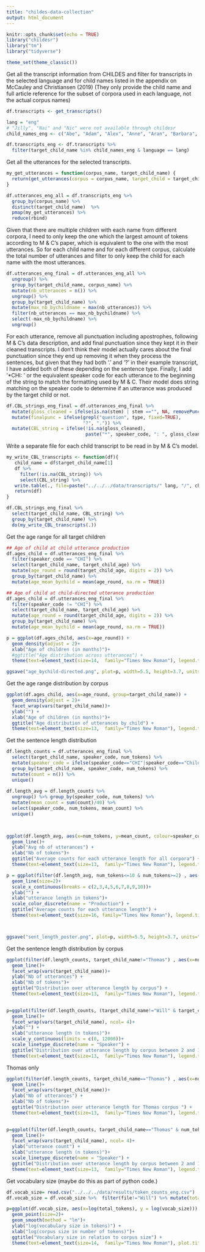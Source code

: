 ```yaml
---
title: "childes-data-collection"
output: html_document
---
```


```r
knitr::opts_chunk$set(echo = TRUE)
library("childesr")
library("tm")
library("tidyverse")

theme_set(theme_classic())

```

Get all the transcript information from CHILDES and filter for transcripts in the selected language and for child names listed in the appendix on McCauley and Christiansen (2019) (They only provide the child name and full article reference for the subset of corpora used in each language, not the actual corpus names)
```r
df.transcripts <- get_transcripts()

lang = "eng"
# "Jilly", "Nai" and "Nic" were not available through childesr
child_names_eng <- c("Abe", "Adam", "Alex", "Anne", "Aran", "Barbara", "Becky", "Carl", "Conor", "David", "Dominic", "Emily", "Emma", "Ethan", "Eve", "Gail", "Jimmy", "Joel", "John", "Lara", "Lily", "Liz", "Matt", "Michelle", "Naomi", "Nathaniel", "Nina", "Peter", "Roman", "Ross", "Ruth", "Sarah", "Seth", "Shem", "Thomas", "Tow", "Trevor", "Violet", "Warren", "Will")

df.transcripts_eng <- df.transcripts %>%
  filter(target_child_name %in% child_names_eng & language == lang)

```

Get all the utterances for the selected transcripts.
```r
my_get_utterances = function(corpus_name, target_child_name) {
  return(get_utterances(corpus = corpus_name, target_child = target_child_name))
}

df.utterances_eng_all = df.transcripts_eng %>%
  group_by(corpus_name) %>%
  distinct(target_child_name)  %>%
  pmap(my_get_utterances) %>%
  reduce(rbind)

```


Given that there are multiple children with each name from different corpora, I need to only keep the one which the largest amount of tokens according to M & C's paper, which is equivalent to the one with the most utterances. So for each child name and for each different corpus, calculate the total number of utterances and filter to only keep the child for each name with the most utterances.
```r
df.utterances_eng_final = df.utterances_eng_all %>%
  ungroup() %>%
  group_by(target_child_name, corpus_name) %>%
  mutate(nb_utterances = n()) %>%
  ungroup() %>%
  group_by(target_child_name) %>%
  mutate(max_nb_bychildname = max(nb_utterances)) %>%
  filter(nb_utterances == max_nb_bychildname) %>%
  select(-max_nb_bychildname) %>%
  ungroup()
```

For each utterance, remove all punctuation including apostrophes, following M & C's data description, and add final punctuation since they kept it in their cleaned transcripts. I don't think their model actually cares about the final punctuation since they end up removing it when they process the sentences, but given that they had both '.' and '?' in their example transcript, I have added both of these depending on the sentence type. Finally, I add '*CHI: ' or the equivalent speaker code for each utterance to the beginning of the string to match the formatting used by M & C. Their model does string matching on the speaker code to determine if an utterance was produced by the target child or not.
```r
df.CBL_strings_eng_final = df.utterances_eng_final %>%
  mutate(gloss_cleaned = ifelse(is.na(stem) | stem =="", NA, removePunctuation(gloss))) %>%
  mutate(finalpunc = ifelse(grepl("question", type, fixed=TRUE),
                            "?", ".")) %>%
  mutate(CBL_string = ifelse(!is.na(gloss_cleaned),
                             paste("*", speaker_code, ": ", gloss_cleaned, " ", finalpunc, sep=""), NA))

```

Write a separate file for each child transcript to be read in by M & C's model.
```r
my_write_CBL_transcripts <- function(df){
   child_name = df$target_child_name[1]
   df %>%
     filter(!is.na(CBL_string)) %>%
     select(CBL_string) %>%
   write.table(., file=paste("../../../data/transcripts/" lang, "/", child_name, ".capp", sep =""), quote = FALSE, col.names = FALSE, row.names = FALSE)
   return(df)
}

df.CBL_strings_eng_final %>%
  select(target_child_name, CBL_string) %>%
  group_by(target_child_name) %>%
  do(my_write_CBL_transcripts(.))
```

Get the age range for all target children 
```r
## Age of child at child utterance production
df.ages_child = df.utterances_eng_final %>% 
  filter(speaker_code == "CHI") %>% 
  select(target_child_name, target_child_age) %>% 
  mutate(age_round = round(target_child_age, digits = 2)) %>% 
  group_by(target_child_name) %>% 
  mutate(age_mean_bychild = mean(age_round, na.rm = TRUE))

## Age of child at child-directed utterance production
df.ages_child = df.utterances_eng_final %>% 
  filter(speaker_code != "CHI") %>% 
  select(target_child_name, target_child_age) %>% 
  mutate(age_round = round(target_child_age, digits = 2)) %>% 
  group_by(target_child_name) %>% 
  mutate(age_mean_bychild = mean(age_round, na.rm = TRUE))

p = ggplot(df.ages_child, aes(x=age_round)) +
  geom_density(adjust = 2)+
  xlab("Age of children (in months)")+
  #ggtitle("Age distribution across utterances") +
  theme(text=element_text(size=14,  family="Times New Roman"), legend.title = element_text( size = 14), legend.position = c(0.85, 0.7), plot.title = element_text(hjust = 0.5))

ggsave("age_bychild-directed.png", plot=p, width=5.5, height=3.7, units="in") 

```

Get the age range distribution by corpus
```r
ggplot(df.ages_child, aes(x=age_round, group=target_child_name)) +
  geom_density(adjust = 2)+
  facet_wrap(vars(target_child_name))+
  ylab("") +
  xlab("Age of children (in months)")+
  ggtitle("Age distribution of utterances by child") +
  theme(text=element_text(size=13,  family="Times New Roman"), legend.title = element_text( size = 12), legend.position = c(0.85, 0.7), plot.title = element_text(hjust = 0.5))
```

Get the sentence length distribution
```r
df.length_counts = df.utterances_eng_final %>% 
  select(target_child_name, speaker_code, num_tokens) %>% 
  mutate(speaker_code = ifelse(speaker_code=="CHI"|speaker_code=="Child", "Child", "Child-directed")) %>% 
  group_by(target_child_name, speaker_code, num_tokens) %>% 
  mutate(count = n()) %>% 
  unique()
  
df.length_avg = df.length_counts %>% 
  ungroup() %>% group_by(speaker_code, num_tokens) %>% 
  mutate(mean_count = sum(count)/40) %>% 
  select(speaker_code, num_tokens, mean_count) %>% 
  unique()
  


ggplot(df.length_avg, aes(x=num_tokens, y=mean_count, colour=speaker_code)) +
  geom_line()+
  ylab("Avg nb of utterances") +
  xlab("Nb of tokens")+
  ggtitle("Average counts for each utterance length for all corpora") +
  theme(text=element_text(size=13,  family="Times New Roman"), legend.title = element_text( size = 12), legend.position = c(0.85, 0.7), plot.title = element_text(hjust = 0.5))

p = ggplot(filter(df.length_avg, num_tokens<=10 & num_tokens>=2) , aes(x=num_tokens, y=mean_count, color=speaker_code)) +
  geom_line(size=2)+
  scale_x_continuous(breaks = c(2,3,4,5,6,7,8,9,10))+
  ylab("") +
  xlab("utterance length in tokens")+
  scale_color_discrete(name = "Production") +
  ggtitle("Average counts for each utterance length") +
  theme(text=element_text(size=16, family="Times New Roman"), legend.title = element_text( size = 16), legend.position = c(0.85, 0.7), plot.title = element_text(hjust = 0.5))



ggsave("sent_length_poster.png", plot=p, width=5.5, height=3.7, units="in") 
```

Get the sentence length distribution by corpus
```r

ggplot(filter(df.length_counts, target_child_name!="Thomas") , aes(x=num_tokens,y=count, colour=speaker_code)) +
  geom_line()+
  facet_wrap(vars(target_child_name))+
  ylab("Nb of utterances") +
  xlab("Nb of tokens")+
  ggtitle("Distribution over utterance length by corpus") +
  theme(text=element_text(size=13,  family="Times New Roman"), legend.title = element_text( size = 12), legend.position = c(0.85, 0.7), plot.title = element_text(hjust = 0.5))
  

p=ggplot(filter(df.length_counts, (target_child_name!="Will" & target_child_name!="Thomas") & num_tokens<=16 & num_tokens>=2) , aes(x=num_tokens,y=count, linetype=speaker_code)) +
  geom_line()+
  facet_wrap(vars(target_child_name), ncol= 4)+
  ylab("") +
  xlab("utterance length (n tokens)")+
  scale_y_continuous(limits = c(0, 12000))+
  scale_linetype_discrete(name = "Speaker") +
  ggtitle("Distribution over utterance length by corpus between 2 and 16 words") +
  theme(text=element_text(size=13,  family="Times New Roman"), legend.title = element_text( size = 12), legend.position = c(0.85, 0.0), plot.title = element_text(hjust = 0.5))

```

Thomas only 
```r
ggplot(filter(df.length_counts, target_child_name=="Thomas") , aes(x=num_tokens,y=count, colour=speaker_code)) +
  geom_line()+
  facet_wrap(vars(target_child_name))+
  ylab("Nb of utterances") +
  xlab("Nb of tokens")+
  ggtitle("Distribution over utterance length for Thomas corpus ") +
  theme(text=element_text(size=13,  family="Times New Roman"), legend.title = element_text( size = 12), legend.position = c(0.85, 0.7), plot.title = element_text(hjust = 0.5))
  

p=ggplot(filter(df.length_counts, target_child_name=="Thomas" & num_tokens<=16 & num_tokens>=2) , aes(x=num_tokens,y=count, linetype=speaker_code)) +
  geom_line()+
  facet_wrap(vars(target_child_name), ncol= 4)+
  ylab("utterance count") +
  xlab("utterance length (n tokens)")+
  scale_linetype_discrete(name = "Speaker") +
  ggtitle("Distribution over utterance length by corpus between 2 and 16 words") +
  theme(text=element_text(size=13,  family="Times New Roman"), legend.title = element_text( size = 14), legend.position = c(0.85, 0.7), plot.title = element_text(hjust = 0.5))
```
Get vocabulary size (maybe do this as part of python code.)

```r
df.vocab_size= read.csv("../../../data/results/token_counts_eng.csv")
df.vocab_size = df.vocab_size %>%  filter(file!="Will") %>% mutate(total_tokens= train_tokens+test_tokens)

p=ggplot(df.vocab_size, aes(x=log(total_tokens), y = log(vocab_size))) +
  geom_point(size=2)+
  geom_smooth(method = "lm")+
  ylab("log(vocabulary size in tokens)") +
  xlab("log(corpus size in number of tokens)")+
  ggtitle("Vocabulary size in relation to corpus size") +
  theme(text=element_text(size=14,  family="Times New Roman"), plot.title = element_text(hjust = 0.5))
```
